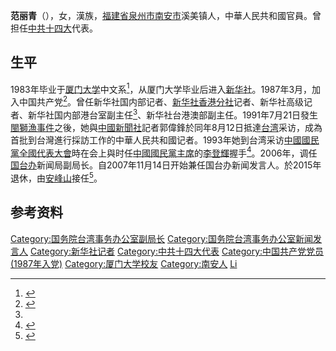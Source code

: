 {{Infobox officeholder
|姓名=范丽青
|职务={{flagicon|PRC}} [[国务院台湾事务办公室|国务院台湾事务办公室]]新闻局副局长
|就任日期=2006年
|卸任日期=2015年
|局長=[[马晓光|马晓光]]
|繼任=[[安峰山|安峰山]]
|性别=女
|出生日期=1955年<br>{{PRC}}[[福建省|福建省]][[泉州市|泉州市]][[南安市|南安市]]溪美镇
|国籍={{PRC}}
|政黨={{CPC}}
|学历=中文硕士
|母校=[[厦门大学|厦门大学]]
}}
'''范丽青'''（{{bd|1955年}}），女，漢族，[[福建省|福建省]][[泉州市|泉州市]][[南安市|南安市]]溪美镇人，中華人民共和國官員。曾担任[[中国共产党第十四次全国代表大会|中共十四大]]代表。

==生平==
1983年毕业于[[厦门大学|厦门大学]]中文系<ref>{{Cite web |url=http://trans.wenweipo.com/gb/news.wenweipo.com/2007/11/14/IN0711140040.htm |title=国台办首位女发言人范丽青简介 |access-date=2011-12-23 |archive-date=2012-08-04 |archive-url=https://web.archive.org/web/20120804181413/http://trans.wenweipo.com/gb/news.wenweipo.com/2007/11/14/IN0711140040.htm |dead-url=no }}</ref>，从厦门大学毕业后进入[[新华社|新华社]]。1987年3月，加入中国共产党<ref name="a1">{{Cite web |url=http://www.scio.gov.cn/ztk/dtzt/52/7/1/Document/934987/934987.htm |title=中共中央台湾工作办公室新闻发言人范丽青 |accessdate=2019-03-27 |author= |date=2010-06-30 |work= |publisher=中华人民共和国国务院新闻办公室网站 |language=Zh-hans |archive-date=2019-03-27 |archive-url=https://web.archive.org/web/20190327221903/http://www.scio.gov.cn/ztk/dtzt/52/7/1/Document/934987/934987.htm |dead-url=no }}</ref>。曾任新华社国内部记者、[[新华社香港分社|新华社香港分社]]记者、新华社高级记者、新华社国内部港台室副主任<ref name="a1"/>、新华社台港澳部副主任。1991年7月21日發生[[閩獅漁事件|閩獅漁事件]]之後，她與[[中國新聞社|中國新聞社]]記者郭偉鋒於同年8月12日抵達[[台湾|台湾]]采访，成為首批到台灣進行採訪工作的中華人民共和國记者。1993年她到台湾采访[[中國國民黨全國代表大會|中國國民黨全國代表大會]]時在会上與时任[[中國國民黨主席|中國國民黨主席]]的[[李登輝|李登輝]]握手<ref>{{Cite web |url=http://gb.cri.cn/18824/2007/11/15/107@1843098.htm |title=国台办首位女发言人 |access-date=2014-08-05 |archive-date=2017-11-07 |archive-url=https://web.archive.org/web/20171107005634/http://gb.cri.cn/18824/2007/11/15/107@1843098.htm |dead-url=no }}</ref>。2006年，调任[[国台办|国台办]]新闻局副局长。自2007年11月14日开始兼任国台办新闻发言人。於2015年退休，由[[安峰山|安峰山]]接任<ref>{{Cite web |url=http://www.centurynews.com.tw/news_content.php?id=3856 |title=國台辦發言人范麗青退休　安峰山接任 |access-date=2016-07-17 |archive-date=2019-06-14 |archive-url=https://web.archive.org/web/20190614002612/http://www.centurynews.com.tw/news_content.php?id=3856 |dead-url=no }}</ref>。

==参考资料==
{{Reflist}}

{{Authority control}}
{{DEFAULTSORT:Fan liqing}}
[[Category:国务院台湾事务办公室副局长|Category:国务院台湾事务办公室副局长]]
[[Category:国务院台湾事务办公室新闻发言人|Category:国务院台湾事务办公室新闻发言人]]
[[Category:新华社记者|Category:新华社记者]]
[[Category:中共十四大代表|Category:中共十四大代表]]
[[Category:中国共产党党员_(1987年入党)|Category:中国共产党党员 (1987年入党)]]
[[Category:厦门大学校友|Category:厦门大学校友]]
[[Category:南安人|Category:南安人]]
[[Category:范姓|Li]]